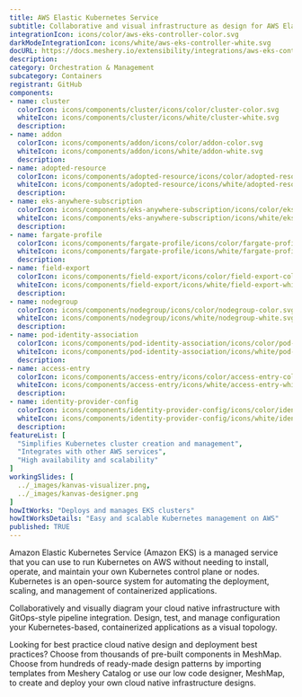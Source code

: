 ```yaml
---
title: AWS Elastic Kubernetes Service
subtitle: Collaborative and visual infrastructure as design for AWS Elastic Kubernetes Service
integrationIcon: icons/color/aws-eks-controller-color.svg
darkModeIntegrationIcon: icons/white/aws-eks-controller-white.svg
docURL: https://docs.meshery.io/extensibility/integrations/aws-eks-controller
description: 
category: Orchestration & Management
subcategory: Containers
registrant: GitHub
components: 
- name: cluster
  colorIcon: icons/components/cluster/icons/color/cluster-color.svg
  whiteIcon: icons/components/cluster/icons/white/cluster-white.svg
  description: 
- name: addon
  colorIcon: icons/components/addon/icons/color/addon-color.svg
  whiteIcon: icons/components/addon/icons/white/addon-white.svg
  description: 
- name: adopted-resource
  colorIcon: icons/components/adopted-resource/icons/color/adopted-resource-color.svg
  whiteIcon: icons/components/adopted-resource/icons/white/adopted-resource-white.svg
  description: 
- name: eks-anywhere-subscription
  colorIcon: icons/components/eks-anywhere-subscription/icons/color/eks-anywhere-subscription-color.svg
  whiteIcon: icons/components/eks-anywhere-subscription/icons/white/eks-anywhere-subscription-white.svg
  description: 
- name: fargate-profile
  colorIcon: icons/components/fargate-profile/icons/color/fargate-profile-color.svg
  whiteIcon: icons/components/fargate-profile/icons/white/fargate-profile-white.svg
  description: 
- name: field-export
  colorIcon: icons/components/field-export/icons/color/field-export-color.svg
  whiteIcon: icons/components/field-export/icons/white/field-export-white.svg
  description: 
- name: nodegroup
  colorIcon: icons/components/nodegroup/icons/color/nodegroup-color.svg
  whiteIcon: icons/components/nodegroup/icons/white/nodegroup-white.svg
  description: 
- name: pod-identity-association
  colorIcon: icons/components/pod-identity-association/icons/color/pod-identity-association-color.svg
  whiteIcon: icons/components/pod-identity-association/icons/white/pod-identity-association-white.svg
  description: 
- name: access-entry
  colorIcon: icons/components/access-entry/icons/color/access-entry-color.svg
  whiteIcon: icons/components/access-entry/icons/white/access-entry-white.svg
  description: 
- name: identity-provider-config
  colorIcon: icons/components/identity-provider-config/icons/color/identity-provider-config-color.svg
  whiteIcon: icons/components/identity-provider-config/icons/white/identity-provider-config-white.svg
  description: 
featureList: [
  "Simplifies Kubernetes cluster creation and management",
  "Integrates with other AWS services",
  "High availability and scalability"
]
workingSlides: [
  ../_images/kanvas-visualizer.png,
  ../_images/kanvas-designer.png
]
howItWorks: "Deploys and manages EKS clusters"
howItWorksDetails: "Easy and scalable Kubernetes management on AWS"
published: TRUE
---
```

<p>
Amazon Elastic Kubernetes Service (Amazon EKS) is a managed service that you can use to run Kubernetes on AWS without needing to install, operate, and maintain your own Kubernetes control plane or nodes. Kubernetes is an open-source system for automating the deployment, scaling, and management of containerized applications.
</p>
<p>
    Collaboratively and visually diagram your cloud native infrastructure with GitOps-style pipeline integration. Design, test, and manage configuration your Kubernetes-based, containerized applications as a visual topology.
</p>
<p>
    Looking for best practice cloud native design and deployment best practices? Choose from thousands of pre-built components in MeshMap. Choose from hundreds of ready-made design patterns by importing templates from Meshery Catalog or use our low code designer, MeshMap, to create and deploy your own cloud native infrastructure designs.
</p>

